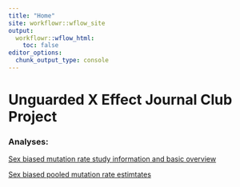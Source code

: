 ```yaml
---
title: "Home"
site: workflowr::wflow_site
output:
  workflowr::wflow_html:
    toc: false
editor_options:
  chunk_output_type: console
---
```


# Unguarded X Effect Journal Club Project

### Analyses: 

[Sex biased mutation rate study information and basic overview](sex_biased_mutation_rate.html)

[Sex biased pooled mutation rate estimtates](sex_bias_mutation_pooled_estimates.html)